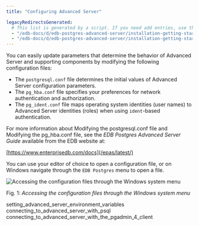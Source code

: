 ```yaml
---
title: "Configuring Advanced Server"

legacyRedirectsGenerated:
  # This list is generated by a script. If you need add entries, use the `legacyRedirects` key.
  - "/edb-docs/d/edb-postgres-advanced-server/installation-getting-started/installation-guide-for-windows/13/configuring_advanced_server.html"
  - "/edb-docs/d/edb-postgres-advanced-server/installation-getting-started/installation-guide-for-windows/latest/configuring_advanced_server.html"
---
```


<div id="configuring_advanced_server" class="registered_link"></div>

You can easily update parameters that determine the behavior of Advanced Server and supporting components by modifying the following configuration files:

-   The `postgresql.conf` file determines the initial values of Advanced Server configuration parameters.
-   The `pg_hba.conf` file specifies your preferences for network authentication and authorization.
-   The `pg_ident.conf` file maps operating system identities (user names) to Advanced Server identities (roles) when using `ident`-based authentication.

For more information about Modifying the postgresql.conf file and Modifying the pg_hba.conf file, see the *EDB Postgres Advanced Server Guide* available from the EDB website at:

[https://www.enterprisedb.com/docs](/epas/latest/)

You can use your editor of choice to open a configuration file, or on Windows navigate through the `EDB Postgres` menu to open a file.

![Accessing the configuration files through the Windows system menu](../images/accessing_configuration_files.png)

Fig. 1: *Accessing the configuration files through the Windows system menu*

<div class="toctree" maxdepth="3">

setting_advanced_server_environment_variables connecting_to_advanced_server_with_psql connecting_to_advanced_server_with_the_pgadmin_4_client

</div>
